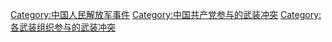[[Category:中国人民解放军事件|Category:中国人民解放军事件]]
[[Category:中国共产党参与的武装冲突|Category:中国共产党参与的武装冲突]]
[[Category:各武装组织参与的武装冲突|Category:各武装组织参与的武装冲突]]